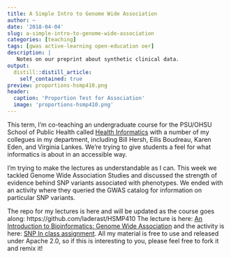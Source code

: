 ```yaml
---
title: A Simple Intro to Genome Wide Association
author: ~
date: '2018-04-04'
slug: a-simple-intro-to-genome-wide-association
categories: [teaching]
tags: [gwas active-learning open-education oer]
description: |
   Notes on our preprint about synthetic clinical data.
output:
  distill::distill_article:
    self_contained: true
preview: proportions-hsmp410.png
header:
  caption: 'Proportion Test for Association'
  image: 'proportions-hsmp410.png'
---
```


This term, I'm co-teaching an undergraduate course for the PSU/OHSU School of Public Health called [Health Informatics](https://ohsu-psu-sph.org/highlighted-sph-courses/) with a number of my collegues in my department, including Bill Hersh, Eilis Boudreau, Karen Eden, and Virginia Lankes. We're trying to give students a feel for what informatics is about in an accessible way. 

I'm trying to make the lectures as understandable as I can. This week we tackled Genome Wide Association Studies and discussed the strength of evidence behind SNP variants associated with phenotypes. We ended with an activity where they queried the GWAS catalog for information on particular SNP variants.

The repo for my lectures is here and will be updated as the course goes along: https://github.com/laderast/HSMP410 The lecture is here: [An Introduction to Bioinformatics: Genome Wide Association](http://laderast.github.io/HSMP410/week1.2/) and the activity is here: [SNP In class assignment](http://bit.ly/hsmp410snp). All my material is free to use and released under Apache 2.0, so if this is interesting to you, please feel free to fork it and remix it!
